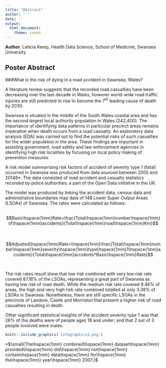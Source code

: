 ```yaml
---
title: "Abstract"
author: " "
date: ''
output:
  html_document:
    theme: cosmo
---
```


**Author**:
Leticia Kemp, Health Data Science, School of Medicine, Swansea University

## Poster Abstract

###What is the risk of dying in a road accident in Swansea, Wales?

A literature review suggests that the recorded road casualties have been decreasing over the last decade in Wales, however world-wide road traffic injuries are still predicted to rise to become the 7^th^ leading cause of death by 2030. 

Swansea is situated in the middle of the South Wales coastal area and has the second largest local authority population in Wales (242,400). The importance of identifying data patterns in particular precinct areas remains imperative when death occurs from a road casualty. An exploratory data analysis (EDA) was carried out to find the potential risks of such casualties for the wider population in the area. These findings are important in assisting government, road safety and law enforcement agencies in identifying high risk localities by focusing on local policy making of prevention measures.

A risk model summarising risk factors of accident of severity type 1 (fatal) occurred in Swansea was produced from data sourced between 2005 and 20148*. The data consisted of road accident and casualty statistics recorded by police authorities; a part of the Open Data initiative in the UK. 

The model was produced by linking the accident data, census data and administrative boundaries map data of 148 Lower Super Output Areas (LSOAs) of Swansea. The rates were calculated as follows:
<br>
<br>

$$Basic\hspace{1mm}Rate=\frac{Total\hspace{1mm}number\hspace{1mm}of\hspace{1mm}accidents}{Total\hspace{1mm}road\hspace{1mm}Km}$$
<br>
<br>
$$Adjusted\hspace{1mm}Rate=\hspace{1mm}\frac{Total\hspace{1mm}number\hspace{1mm}severity\hspace{1mm}type\hspace{1mm}1\hspace{1mm}accidents}{Total\hspace{1mm}accidents*Basic\hspace{1mm}Rate}$$ 


<br>


The risk rates result show that low risk combined with very low risk rate covered 87.16% of the LSOAs, representing a great part of Swansea as having low risk of road death. While the medium risk rate covered 9.46% of areas, the high and very high risk rate combined totalled at only 3.38% of LSOAs in Swansea. Nonetheless, there are still specific LSOAs in the precincts of Landore, Castle and Morriston that present a higher risk of road casualties resulting in death. 

Other significant statistical insights of the accident severity type 1 was that 26% of the deaths were of people ages 18 and under; and that 2 out of 3 people involved were males.


```r
knitr::include_graphics('infographics2.png')
```

*$\small{The\hspace{1mm} combined\hspace{1mm} dataset\hspace{1mm} provided\hspace{1mm} did\hspace{1mm} not\hspace{1mm} contain\hspace{1mm} data\hspace{1mm} for\hspace{1mm} the\hspace{1mm} year\hspace{1mm} 2007.}$

